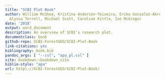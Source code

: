 ```yaml
---
title: "SCBI Plot Book"
author: William McShea, Kristina Anderson-Teixeira, Erika Gonzalez-Akre, Stuart Davies,
  Alyssa Terrell, Michael Scott, Caroline Kittle, Ian McGregor
date: '2018'
output: word_document
description: An overview of SCBI's research plot.
documentclass: book
github-repo: SCBI-ForestGEO/SCBI-Plot-Book
link-citations: yes
bibliography: book.bib
pandoc_args: [ "--csl", "apa_pl.csl" ]
site: bookdown::bookdown_site
biblio-style: "apa"
url: http\://SCBI-ForestGEO/SCBI-Plot-Book/
---
```

